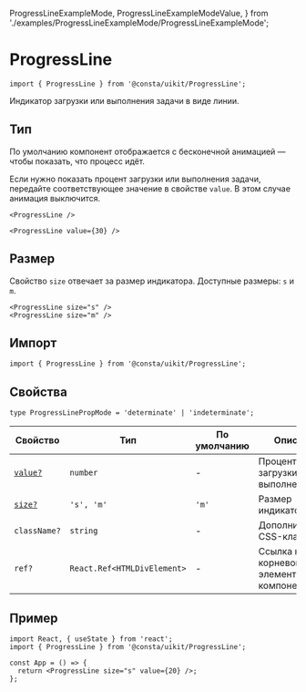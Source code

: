   ProgressLineExampleMode,
  ProgressLineExampleModeValue,
} from './examples/ProgressLineExampleMode/ProgressLineExampleMode';

<!--info
description: Индикатор загрузки в виде линии. Показывает течение процесса.
-->

# ProgressLine

```tsx
import { ProgressLine } from '@consta/uikit/ProgressLine';
```

Индикатор загрузки или выполнения задачи в виде линии.

## Тип

По умолчанию компонент отображается с бесконечной анимацией — 
чтобы показать, что процесс идёт.

Если нужно показать процент загрузки или выполнения задачи,
передайте соответствующее значение в свойстве `value`.
В этом случае анимация выключится.

```tsx
<ProgressLine />
```

<ProgressLineExampleMode />

```tsx
<ProgressLine value={30} />
```

<ProgressLineExampleModeValue />

## Размер

Свойство `size` отвечает за размер индикатора. Доступные размеры: `s` и `m`.

```tsx
<ProgressLine size="s" />
<ProgressLine size="m" />
```

<ProgressLineExampleSize />

## Импорт

```tsx
import { ProgressLine } from '@consta/uikit/ProgressLine';
```

## Свойства

```tsx
type ProgressLinePropMode = 'determinate' | 'indeterminate';
```

| Свойство           | Тип                         | По умолчанию | Описание                                  |
| ------------------ | --------------------------- | ------------ | ----------------------------------------- |
| [`value?`](#тип)   | `number`                    | -            | Процент загрузки или выполнения           |
| [`size?`](#размер) | `'s', 'm'`                  | `'m'`        | Размер индикатора                         |
| `className?`       | `string`                    | -            | Дополнительный CSS-класс                  |
| `ref?`             | `React.Ref<HTMLDivElement>` | -            | Ссылка на корневой DOM-элемент компонента |

## Пример

```tsx
import React, { useState } from 'react';
import { ProgressLine } from '@consta/uikit/ProgressLine';

const App = () => {
  return <ProgressLine size="s" value={20} />;
};
```

